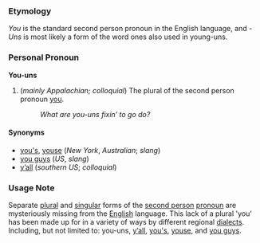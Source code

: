 ===Etymology===
''You'' is the standard second person pronoun in the English language, and ''-Uns'' is most likely a form of the word ones also used in young-uns.

===Personal Pronoun===
'''You-uns'''

#(''mainly Appalachian; colloquial'') The plural of the second person pronoun [[you]]. 
#: ''What are you-uns fixin’ to go do?'' 

==== Synonyms ====
*[[you's]], [[youse]] (''New York'', ''Australian''; ''slang'')
*[[you guys]] (''US'', ''slang'')
*[[y’all]] (''southern'' ''US''; ''colloquial'')

===Usage Note===
Separate [[plural]] and [[singular]] forms of the [[second person]] [[pronoun]] are mysteriously missing from the [[English]] language.  This lack of a plural 'you' has been made up for in a variety of ways by different regional [[dialect]]s.  Including, but not limited to: you-uns, [[y’all]], [[you's]], [[youse]], and [[you guys]].